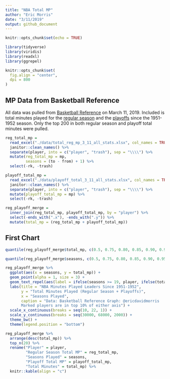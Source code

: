 ```yaml
---
title: "NBA Total MP"
author: "Eric Morris"
date: "3/11/2019"
output: github_document
---
```


```r
knitr::opts_chunk$set(echo = TRUE)

library(tidyverse)
library(viridis)
library(readxl)
library(ggrepel)

knitr::opts_chunk$set(
  fig.align = "center",
  dpi = 800
)
```

## MP Data from Basketball Reference

All data was pulled from [Basketball Reference](https://www.basketball-reference.com/) on March 11, 2019. Included is total minutes played for the [regular season](https://www.basketball-reference.com/leaders/mp_career.html) and the [playoffs](https://www.basketball-reference.com/leaders/mp_career_p.html) since the 1951-1952 season. Only the top 200 in both regular season and playoff total minutes were pulled. 

```r
reg_total_mp = 
  read_excel("./data/total_reg_mp_3_11_all_stats.xlsx", col_names = TRUE) %>% 
  janitor::clean_names() %>% 
  separate(player, into = c("player", "trash"), sep = "\\\\") %>% 
  mutate(reg_total_mp = mp,
         seasons = (to - from) + 1) %>% 
  select(-rk, -trash)

playoff_total_mp = 
  read_excel("./data/playoff_total_3_11_all_stats.xlsx", col_names = TRUE) %>% 
  janitor::clean_names() %>% 
  separate(player, into = c("player", "trash"), sep = "\\\\") %>% 
  mutate(playoff_total_mp = mp) %>% 
  select(-rk, -trash)

reg_playoff_merge = 
  inner_join(reg_total_mp, playoff_total_mp, by = "player") %>% 
  select(-ends_with(".x"), -ends_with(".y")) %>% 
  mutate(total_mp = (reg_total_mp + playoff_total_mp))
```

## First Chart

```r
quantile(reg_playoff_merge$total_mp, c(0.5, 0.75, 0.80, 0.85, 0.90, 0.95))

quantile(reg_playoff_merge$seasons, c(0.5, 0.75, 0.80, 0.85, 0.90, 0.95))

reg_playoff_merge %>% 
  ggplot(aes(x = seasons, y = total_mp)) +
  geom_point(alpha = 1, size = 3) +
  geom_text_repel(aes(label = ifelse(seasons >= 19, player, ifelse(total_mp >= 52630, player, ''))), angle = 30, size = 3) +
  labs(title = "NBA Minutes Played Leaders Since 1951-1952", 
       y = "Total Minutes Played (Regular Season + Playoffs)", 
       x = "Seasons Played",
       caption = "Data: Basketball Reference Graph: @ericdavidmorris
       Marked players are in top 10% of either axis") + 
  scale_x_continuous(breaks = seq(10, 22, 1)) + 
  scale_y_continuous(breaks = seq(30000, 68000, 2000)) + 
  theme_bw() +
  theme(legend.position = "bottom")

reg_playoff_merge %>% 
  arrange(desc(total_mp)) %>% 
  top_n(20) %>% 
  rename("Player" = player,
         "Regular Season Total MP" = reg_total_mp,
         "Seasons Played" = seasons,
         "Playoff Total MP" = playoff_total_mp,
         "Total Minutes" = total_mp) %>% 
  knitr::kable(align = "c")
```


